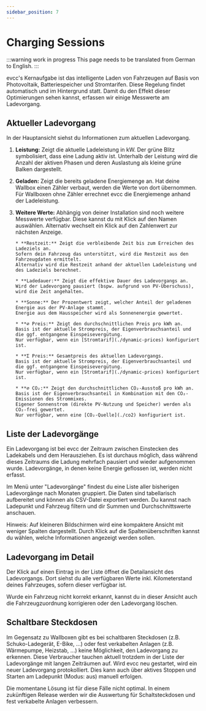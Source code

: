 ```yaml
---
sidebar_position: 7
---
```



# Charging Sessions

:::warning work in progress
This page needs to be translated from German to English.
:::

evcc's Kernaufgabe ist das intelligente Laden von Fahrzeugen auf Basis von Photovoltaik, Batteriespeicher und Stromtarifen.
Diese Regelung findet automatisch und im Hintergrund statt.
Damit du den Effekt dieser Optimierungen sehen kannst, erfassen wir einige Messwerte am Ladevorgang.

## Aktueller Ladevorgang

In der Hauptansicht siehst du Informationen zum aktuellen Ladevorgang.

<Screenshot
  name="features/screenshots/sessions-main-ui"
  caption="Messwerte am Ladevorgang"
/>

1.  **Leistung:** Zeigt die aktuelle Ladeleistung in kW.
    Der grüne Blitz symbolisiert, dass eine Ladung aktiv ist.
    Unterhalb der Leistung wird die Anzahl der aktiven Phasen und deren Auslastung als kleine grüne Balken dargestellt.

2.  **Geladen:** Zeigt die bereits geladene Energiemenge an.
    Hat deine Wallbox einen Zähler verbaut, werden die Werte von dort übernommen.
    Für Wallboxen ohne Zähler errechnet evcc die Energiemenge anhand der Ladeleistung.

3.  **Weitere Werte:** Abhängig von deiner Installation sind noch weitere Messwerte verfügbar.
    Diese kannst du mit Klick auf den Namen auswählen.
    Alternativ wechselt ein Klick auf den Zahlenwert zur nächsten Anzeige.

        * **Restzeit:** Zeigt die verbleibende Zeit bis zum Erreichen des Ladeziels an.
        Sofern dein Fahrzeug das unterstützt, wird die Restzeit aus den Fahrzeugdaten ermittelt.
        Alternativ wird die Restzeit anhand der aktuellen Ladeleistung und des Ladeziels berechnet.

        * **Ladedauer:** Zeigt die effektive Dauer des Ladevorgangs an.
        Wird der Ladevorgang pausiert (bspw. aufgrund von PV-Überschuss), wird die Zeit angehalten.

        * **Sonne:** Der Prozentwert zeigt, welcher Anteil der geladenen Energie aus der PV-Anlage stammt.
        Energie aus dem Hausspeicher wird als Sonnenenergie gewertet.

        * **⌀ Preis:** Zeigt den durchschnittlichen Preis pro kWh an.
        Basis ist der aktuelle Strompreis, der Eigenverbrauchsanteil und die ggf. entgangene Einspeisevergütung.
        Nur verfügbar, wenn ein [Stromtarif](./dynamic-prices) konfiguriert ist.

        * **Σ Preis:** Gesamtpreis des aktuellen Ladevorgangs.
        Basis ist der aktuelle Strompreis, der Eigenverbrauchsanteil und die ggf. entgangene Einspeisevergütung.
        Nur verfügbar, wenn ein [Stromtarif](./dynamic-prices) konfiguriert ist.

        * **⌀ CO₂:** Zeigt den durchschnittlichen CO₂-Ausstoß pro kWh an.
        Basis ist der Eigenverbrauchsanteil in Kombination mit den CO₂-Emissionen des Strommixes.
        Eigener Sonnenstrom (direkte PV-Nutzung und Speicher) werden als CO₂-frei gewertet.
        Nur verfügbar, wenn eine [CO₂-Quelle](./co2) konfiguriert ist.

## Liste der Ladevorgänge

Ein Ladevorgang ist bei evcc der Zeitraum zwischen Einstecken des Ladekabels und dem Herausziehen.
Es ist durchaus möglich, dass während dieses Zeitraums die Ladung mehrfach pausiert und wieder aufgenommen wurde.
Ladevorgänge, in denen keine Energie geflossen ist, werden nicht erfasst.

Im Menü unter "Ladevorgänge" findest du eine Liste aller bisherigen Ladevorgänge nach Monaten gruppiert.
Die Daten sind tabellarisch aufbereitet und können als CSV-Datei exportiert werden.
Du kannst nach Ladepunkt und Fahrzeug filtern und dir Summen und Durchschnittswerte anschauen.

<Screenshot
  name="features/screenshots/sessions-list"
  caption="Liste der Ladevorgänge eines Monats"
/>

Hinweis: Auf kleineren Bildschirmen wird eine kompaktere Ansicht mit weniger Spalten dargestellt.
Durch Klick auf die Spaltenüberschriften kannst du wählen, welche Informationen angezeigt werden sollen.

## Ladevorgang im Detail

Der Klick auf einen Eintrag in der Liste öffnet die Detailansicht des Ladevorgangs.
Dort siehst du alle verfügbaren Werte inkl. Kilometerstand deines Fahrzeuges, sofern dieser verfügbar ist.

Wurde ein Fahrzeug nicht korrekt erkannt, kannst du in dieser Ansicht auch die Fahrzeugzuordnung korrigieren oder den Ladevorgang löschen.

<Screenshot
  name="features/screenshots/sessions-detail"
  caption="Detailansicht eines Ladevorgangs"
/>

## Schaltbare Steckdosen

Im Gegensatz zu Wallboxen gibt es bei schaltbaren Steckdosen (z.B. Schuko-Ladegerät, E-Bike, ...) oder fest verkabelten Anlagen (z.B. Wärmepumpe, Heizstab, ...) keine Möglichkeit, den Ladevorgang zu erkennen.
Diese Verbraucher tauchen aktuell trotzdem in der Liste der Ladevorgänge mit langen Zeiträumen auf.
Wird evcc neu gestartet, wird ein neuer Ladevorgang protokolliert.
Dies kann auch über aktives Stoppen und Starten am Ladepunkt (Modus: aus) manuell erfolgen.

Die momentane Lösung ist für diese Fälle nicht optimal.
In einem zukünftigen Release werden wir die Auswertung für Schaltsteckdosen und fest verkabelte Anlagen verbessern.
